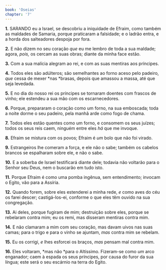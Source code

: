 ```yaml
---
book: 'Oseias'
chapter: '7'
---
```


**1.** SARANDO eu a Israel, se descobriu a iniquidade de Efraim, como também as maldades de Samaria, porque praticaram a falsidade; e o ladrão entra, e a horda dos salteadores despoja por fora.

**2.** E não dizem no seu coração *que* eu me lembro de toda a sua maldade; agora, *pois,* os cercam as suas obras; diante da minha face estão.

**3.** Com a sua malícia alegram ao rei, e com as suas mentiras aos príncipes.

**4.** Todos eles são adúlteros; são semelhantes ao forno aceso pelo padeiro, *que* cessa de mexer *nas *brasas, depois que amassou a massa, até que seja levedada.

**5.** E no dia do nosso rei os príncipes se tornaram doentes com frascos de vinho; ele estendeu a sua mão com os escarnecedores.

**6.** Porque, prepararam o coração como um forno, na sua emboscada; toda a noite dorme o seu padeiro, pela manhã arde como fogo de chama.

**7.** Todos eles estão quentes como um forno, e consomem os seus juízes; todos os seus reis caem, ninguém entre eles *há* que me invoque.

**8.** Efraim se mistura com os povos; Efraim é *um* bolo que não foi virado.

**9.** Estrangeiros lhe comeram a força, e ele não o sabe; também os cabelos brancos se espalharam sobre ele, e não o sabe.

**10.** E a soberba de Israel testificará diante dele; todavia não voltarão para o Senhor seu Deus, nem o buscarão em tudo isto.

**11.** Porque Efraim é como uma pomba ingênua, sem entendimento; invocam o Egito, vão para a Assíria.

**12.** Quando forem, sobre eles estenderei a minha rede, *e* como aves do céu os farei descer; castigá-los-ei, conforme o que eles têm ouvido na sua congregação.

**13.** Ai deles, porque fugiram de mim; destruição sobre eles, porque se rebelaram contra mim; eu os remi, mas disseram mentiras contra mim.

**14.** E não clamaram a mim com seu coração, mas davam uivos nas suas camas; para o trigo e para o vinho se ajuntam, *mas* contra mim se rebelam.

**15.** Eu os corrigi, *e* lhes esforcei os braços, *mas* pensam mal contra mim.

**16.** Eles voltaram, *mas não *para o Altíssimo. Fizeram-se como *um* arco enganador; caem à espada os seus príncipes, por causa do furor da sua língua; este será o seu escárnio na terra do Egito.